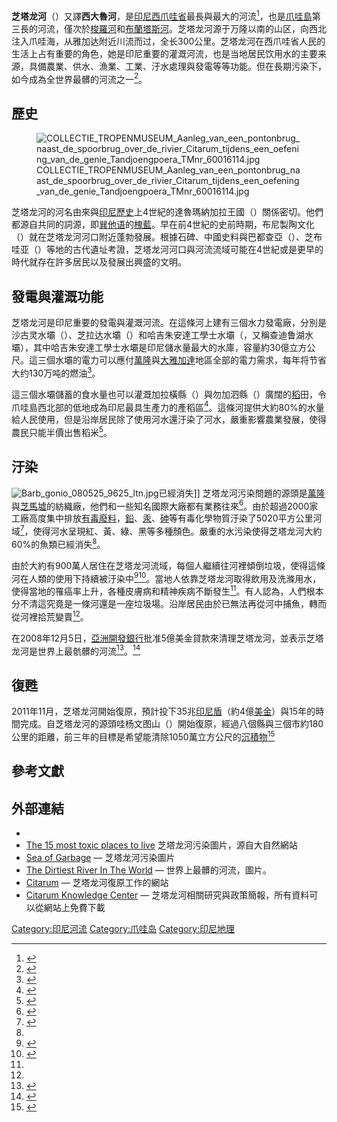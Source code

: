 {{Infobox River 
  | river_name      = 芝塔龙河
  | image_name      =COLLECTIE TROPENMUSEUM Spoorbrug over de rivier Citarum Tandjoengpoera TMnr 60016122.jpg
  | image_size      =200px
  | caption         =橫跨大橋的芝塔龙河
  | origin          =[[哇楊溫杜火山|哇楊溫杜山]]（Wayang-Windu）, [[萬隆|萬隆]]縣，[[西爪哇|西爪哇]]
  | mouth           =[[爪哇海|爪哇海]], 乌戎卡拉旺（Ujung Karawang），加拉旺縣，[[西爪哇|西爪哇]]
  | basin_countries ={{印尼}}[[爪哇島|爪哇島]]
  | length          = 300公里
  | elevation       = 
  | mouth_elevation = 
  | discharge       = 
  | watershed       = 
}}
'''芝塔龙河'''（{{lang-id|Ci Tarum}}）又譯'''西大魯河'''，是[[印尼|印尼]][[西爪哇省|西爪哇省]]最長與最大的河流<ref name="Greenpeace">{{cite web|title=Citarum Nadiku, Mari Rebut Kembali|url=http://www.greenpeace.org/seasia/id/campaigns/toxics/Air/citarum/|publisher=Greenpeace.org|accessdate=March 4, 2014|language=Id|6=|archive-date=2019-03-29|archive-url=https://web.archive.org/web/20190329123741/https://www.greenpeace.org/archive-indonesia/campaigns/toxics/Air/citarum/|dead-url=yes}}</ref>，也是[[爪哇島|爪哇島]]第三長的河流，僅次於[[梭羅河|梭羅河]]和[[布蘭塔斯河|布蘭塔斯河]]。芝塔龙河源于万隆以南的山区，向西北注入爪哇海，从雅加达附近川流而过，全长300公里。芝塔龙河在西爪哇省人民的生活上占有重要的角色，她是印尼重要的灌溉河流，也是当地居民饮用水的主要来源，具備農業、供水、漁業、工業、汙水處理與發電等等功能。但在長期污染下，如今成為全世界最髒的河流之一<ref name="最髒的河流之一">{{Cite web |url=https://tw.news.yahoo.com/%E4%B8%96%E7%95%8C%E6%9C%80%E9%AB%92-%E5%8D%B0%E5%B0%BC%E8%A5%BF%E5%A4%A7%E9%AD%AF%E6%B7%AA%E5%9E%83%E5%9C%BE%E6%B2%B3-070718085.html |title=世界最髒 印尼西大魯淪垃圾河 |access-date=2014-04-11 |archive-date=2018-06-16 |archive-url=https://web.archive.org/web/20180616080410/https://tw.news.yahoo.com/%E4%B8%96%E7%95%8C%E6%9C%80%E9%AB%92-%E5%8D%B0%E5%B0%BC%E8%A5%BF%E5%A4%A7%E9%AD%AF%E6%B7%AA%E5%9E%83%E5%9C%BE%E6%B2%B3-070718085.html |dead-url=no }}</ref>。

==歷史==
[[File:COLLECTIE_TROPENMUSEUM_Aanleg_van_een_pontonbrug_naast_de_spoorbrug_over_de_rivier_Citarum_tijdens_een_oefening_van_de_genie_Tandjoengpoera_TMnr_60016114.jpg|left]]

芝塔龙河的河名由來與[[印尼歷史|印尼歷史]]上4世紀的達魯瑪納加拉王國（{{lang|id|Tarumanagara}}）關係密切。他們都源自共同的詞源，即[[巽他语|巽他语]]的[[槐藍|槐藍]]。早在前4世紀的史前時期，布尼製陶文化（{{lang|id|Buni}}）就在芝塔龙河河口附近蓬勃發展。根據石碑、中國史料與巴都查亞（{{lang|id|Batujaya}}）、芝布哇亚（{{lang|id|Cibuaya}}）等地的古代遺址考證，芝塔龙河河口與河流流域可能在4世紀或是更早的時代就存在許多居民以及發展出興盛的文明。

==發電與灌溉功能==
芝塔龙河是印尼重要的發電與灌溉河流。在這條河上建有三個水力發電廠，分別是沙古灵水壩（{{lang|id|Saguling}}）、芝拉达水壩（{{lang|id|Cirata}}）和哈吉朱安達工學士水壩（{{lang|id|Ir. H. Djuanda(Jatiluhur)}}，又稱查迪鲁湖水壩），其中哈吉朱安達工學士水壩是印尼儲水量最大的水庫，容量約30億立方公尺。這三個水壩的電力可以應付[[萬隆|萬隆]]與[[大雅加達|大雅加達]]地區全部的電力需求，每年将节省大约130万吨的燃油<ref>{{Cite web |url=http://www.guojiribao.com/shtml/gjrb/20140303/vA2.shtml |title=国际日报20140303期 |access-date=2014-04-11 |archive-date=2018-04-12 |archive-url=https://web.archive.org/web/20180412211949/http://www.guojiribao.com/shtml/gjrb/20140303/vA2.shtml |dead-url=no }}</ref>。

這三個水壩儲蓄的食水量也可以灌溉加拉橫縣（{{lang|id|Karawang}}）與勿加泗縣（{{lang|id|Bekasi}}）廣闊的[[稻|稻]]田，令爪哇島西北部的低地成為印尼最具生產力的產稻區<ref name="CitaCitarum">{{cite web|title=Karawang Tantangan Si Lumbung Padi|url=http://www.citarum.org/node/1046|publisher=citarum.org|accessdate=March 4, 2014|language=id|6=|archive-date=2018-07-06|archive-url=https://web.archive.org/web/20180706103911/http://www.citarum.org/node/1046|dead-url=no}}</ref>。這條河提供大約80%的水量給人民使用，但是沿岸居民除了使用河水還汙染了河水，嚴重影響農業發展，使得農民只能半價出售稻米<ref name="investvine">{{cite web|url=http://investvine.com/citarum-possibly-the-worlds-most-polluted-river/|title=Citarum: Possibly the world’s most polluted river|first=Alex|last=Williams|work=Inside Investor|date=30 June 2013|accessdate=30 June 2013|archive-date=2020-08-04|archive-url=https://web.archive.org/web/20200804110211/http://investvine.com/citarum-possibly-the-worlds-most-polluted-river/|dead-url=no}}</ref>。

{{Wide image|Jatiluhur lake.jpg|840px|位於芝塔龙河下游的哈吉朱安達工學士水壩是印尼儲水量最大的水庫|dir=rtl}}

==汙染==
[[File:Barb_gonio_080525_9625_ltn.jpg|thumb]]已經消失]]
芝塔龙河污染問題的源頭是[[萬隆|萬隆]]與[[芝馬墟|芝馬墟]]的紡織廠，他們和一些知名國際大廠都有業務往來<ref>{{cite news |url=http://www.thejakartapost.com/news/2013/11/06/citarum-kalimantan-world-s-most-polluted.html |title=Citarum, Kalimantan world’s most polluted |author=Nadya Natahadibrata |date=November 6, 2013 |publisher=Jakarta Post |accessdate=9 November 2013 |archive-date=2020-08-15 |archive-url=https://web.archive.org/web/20200815115458/https://www.thejakartapost.com/news/2013/11/06/citarum-kalimantan-world-s-most-polluted.html |dead-url=no }}</ref>。由於超過2000家工廠高度集中排放[[有毒廢料|有毒廢料]]，[[鉛|鉛]]、[[汞|汞]]、[[砷|砷]]等有毒化學物質汙染了5020平方公里河域<ref>{{cite news |url=http://www.theguardian.com/global-development/2013/nov/08/toxic-towns-poisoned-rivers-byproduct-industry |title=Toxic towns and poisoned rivers: a byproduct of industry for the rich |author=Stephen Leahy |date=November 8, 2013 |publisher=[[The_Guardian|The Guardian]] |accessdate=9 November 2013 |archive-date=2021-05-06 |archive-url=https://web.archive.org/web/20210506031757/https://www.theguardian.com/global-development/2013/nov/08/toxic-towns-poisoned-rivers-byproduct-industry |dead-url=no }}</ref>，使得河水呈現紅、黃、綠、黑等多種顏色。嚴重的水污染使得芝塔龙河大約60%的魚類已經消失<ref name="最髒的河流之一"/>。

由於大約有900萬人居住在芝塔龙河流域，每個人繼續往河裡傾倒垃圾，使得這條河在人類的使用下持續被汙染中<ref>{{cite web |url=http://www.dailymail.co.uk/news/article-460077/Is-worlds-polluted-river.html |title=Is this the world's most polluted river? |author=Richard Shears |date=5 June 2007 |publisher=Mail Online |accessdate=24 May 2010 |archive-date=2010-06-12 |archive-url=https://web.archive.org/web/20100612220523/http://www.dailymail.co.uk/news/article-460077/Is-worlds-polluted-river.html |dead-url=no }}</ref><ref>{{cite journal |author=Nana Terangna Bukit |year=1995 |title=Water quality conservation for the Citarum River in West Java |journal=Water Science and Technology |publisher=IWA Publishing |volume=31 |issue=9 |pages=pp 1–10 |url=http://www.iwaponline.com/wst/03109/wst031090001.htm |doi= |deadurl=yes |archiveurl=https://web.archive.org/web/20070926225134/http://www.iwaponline.com/wst/03109/wst031090001.htm |archivedate=2007-09-26 }}</ref>。當地人依靠芝塔龙河取得飲用及洗滌用水，使得當地的罹癌率上升，各種皮膚病和精神疾病不斷發生<ref name="最髒的河流之一"/>。有人認為，人們根本分不清這究竟是一條河還是一座垃圾場。沿岸居民由於已無法再從河中捕魚，轉而從河裡拾荒變賣<ref name="最髒的河流之一"/>。

在2008年12月5日，[[亞洲開發銀行|亞洲開發銀行]]批准5億美金貸款來清理芝塔龙河，並表示芝塔龙河是世界上最骯髒的河流<ref>{{cite web |url=http://www1.voanews.com/english/news/a-13-2008-12-05-voa15-66736547.html |title=ADB Gives Indonesia $500 Million to Clean Up World's Dirtiest River |author=Nancy-Amelia Collins |date=5 December 2008 |work= |publisher=[[Voice_of_America|voanews.com]] |accessdate=24 May 2010 |archive-url=https://web.archive.org/web/20100702043107/http://www1.voanews.com/english/news/a-13-2008-12-05-voa15-66736547.html |archive-date=2010-07-02 |dead-url=yes }}</ref>。<ref>{{Cite web |url=http://web.pts.org.tw/titv/news/news_info.php?UID=50904 |title=工業化汙染嚴重 全球十大毒區公布 |access-date=2014-04-11 |archive-date=2018-04-13 |archive-url=https://web.archive.org/web/20180413043225/http://web.pts.org.tw/titv/news/news_info.php?UID=50904 |dead-url=no }}</ref>

==復甦==
2011年11月，芝塔龙河開始復原，預計投下35兆[[印尼盾|印尼盾]]（約4億[[美金|美金]]）與15年的時間完成。自芝塔龙河的源頭哇杨文图山（{{lang|id|Wayang-Windu}}）開始復原，經過八個縣與三個市約180公里的距離，前三年的目標是希望能清除1050萬立方公尺的[[沉積物|沉積物]]<ref>{{cite web |url=http://www.pikiran-rakyat.com/node/165108 |title=Rehabilitasi Total Sungai Citarum Butuh Rp 35 Triliun dalam Waktu 15 Tahun |date=November 10, 2011 |access-date=2014-04-11 |archive-url=https://web.archive.org/web/20131111134004/http://www.pikiran-rakyat.com/node/165108 |archive-date=2013-11-11 |dead-url=yes }}</ref>

== 參考文獻 ==
{{reflist}}

== 外部連結 ==
{{Commonscat|Citarum River|芝塔龙河}}
* {{PDF|[http://www.aprsaf.org/data/p_saprsaf_data/repo_ap11cd/ss_tec/5_indonesia_bambang.pdf Remote Sensing data application for Citarum River Integrated Management]|6.29 [[Mebibyte|MiB]]<!-- application/pdf, 6601865 bytes -->}}
*[https://web.archive.org/web/20160623113559/http://www.mnn.com/earth-matters/wilderness-resources/photos/the-15-most-toxic-places-to-live/citarum-river-indonesia The 15 most toxic places to live] 芝塔龙河污染圖片，源自大自然網站
* [http://www.odditycentral.com/pics/sea-of-garbage.html Sea of Garbage] {{Wayback|url=http://www.odditycentral.com/pics/sea-of-garbage.html |date=20210225022058 }} — 芝塔龙河污染圖片
* [https://web.archive.org/web/20110427092238/http://www.eyesofobserver.com/the-dirtiest-river-in-the-world/ The Dirtiest River In The World] — 世界上最髒的河流，圖片。
* [http://www.citarum.org/ Citarum] — 芝塔龙河復原工作的網站
* [https://web.archive.org/web/20101123112052/http://citarum.org/knowledge_center/ Citarum Knowledge Center] — 芝塔龙河相關研究與政策簡報，所有資料可以從網站上免費下載

{{coord|5.935833|S|106.995278|E|display=title}}


[[Category:印尼河流|Category:印尼河流]]
[[Category:爪哇岛|Category:爪哇岛]]
[[Category:印尼地理|Category:印尼地理]]